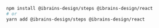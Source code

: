 ```bash
npm install @ibrains-design/steps @ibrains-design/react
# or
yarn add @ibrains-design/steps @ibrains-design/react
```
